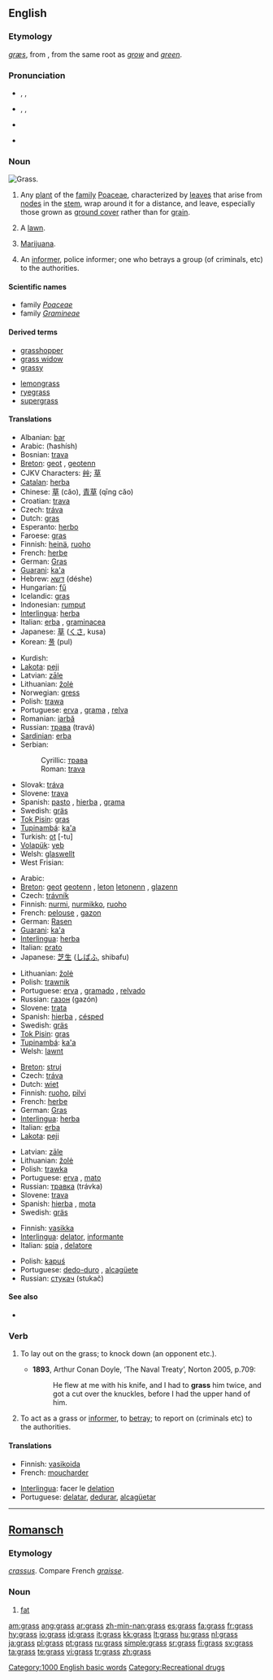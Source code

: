 {{wikipedia}}
==English==

===Etymology===
{{OE.}} ''[[græs]]'', from {{Ger.}}, from the same {{PIE.}} root as ''[[grow]]'' and ''[[green]]''.

===Pronunciation===
* {{enPR|grăs}}, {{IPA|/grɑːs/}}, {{SAMPA|/grA:s/}} {{italbrac|[[RP]]}}
* {{enPR|grăs}}, {{IPA|/græs/}}, {{SAMPA|/gr{s/}} {{italbrac|US}}
* {{audio|en-gb-grass.ogg|Audio (RP)}}
* {{audio|en-us-grass.ogg|Audio (US)}}
*: {{rhymes|ɑːs}}

===Noun===
[[Image:Grass-JW.jpg|thumb|right|Grass.]]
{{en-noun|es|-}}

# {{context|countable|uncountable}} Any [[plant]] of the [[family]] [[Poaceae]], characterized by [[leaves]] that arise from [[node]]s in the [[stem]], wrap around it for a distance, and leave, especially those grown as [[ground cover]] rather than for [[grain]].
# A [[lawn]].
# {{context|slang|uncountable}} [[marijuana|Marijuana]].
# {{slang}} An [[informer]], police informer; one who betrays a group (of criminals, etc) to the authorities.

====Scientific names====
* family ''[[Poaceae]]''
* family ''[[Gramineae]]'' {{italbrac|alternative name}}

====Derived terms====
{{top2}}
* [[grasshopper]]
* [[grass widow]]
* [[grassy]]
{{mid2}}
* [[lemongrass]]
* [[ryegrass]]
* [[supergrass]]
{{bottom}}

====Translations====
{{trans-top|ground cover plant}}
* Albanian: [[bar]] {{m}}
* Arabic: {{Arab|[[حشيش|حَشيش]]}} (ħashísh) {{m}}
* Bosnian: [[trava#Bosnian|trava]] {{f}}
* [[Breton]]: [[geot]] {{c}}, [[geotenn]] {{f|s}}
* CJKV Characters: [[艸]]; [[草]]
* [[Catalan]]: [[herba]] {{f}}
* Chinese: [[草]] (căo), [[青草]] (qīng cǎo)
* Croatian: [[trava]] {{f}}
* Czech: [[tráva]] {{f}}
* Dutch: [[gras]] {{n}}
* Esperanto: [[herbo]]
* Faroese: [[gras]] {{n}}
* Finnish: [[heinä]], [[ruoho]]
* French: [[herbe]] {{f}}
* German: [[Gras]] {{n}}
* [[Guarani]]: [[ka'a]]
* Hebrew: [[דשא]] (déshe) {{m}}
* Hungarian: [[fű]]
* Icelandic: [[gras]] {{n}}
* Indonesian: [[rumput]]
* [[Interlingua]]: [[herba]]
* Italian: [[erba]] {{f}}, [[graminacea]] {{f}}
* Japanese: [[草]] ([[くさ]], kusa)
* Korean: [[풀]] (pul)
{{trans-mid}}
* Kurdish: {{KUchar|[[گیا]]}} {{g|Kurdish}}
* [[Lakota]]: [[peji]]
* Latvian: [[zāle]] {{f}}
* Lithuanian: [[žolė]] {{f}}
* Norwegian: [[gress]] {{n}}
* Polish: [[trawa]] {{f}}
* Portuguese: [[erva]] {{f}}, [[grama]] {{f}}, [[relva]] {{f}}
* Romanian: [[iarbă]] {{f}}
* Russian: [[трава#Russian|трава]] (travá) {{f}}
* [[Sardinian]]: [[erba]] {{f}}
* Serbian:
*: Cyrillic: [[трава#Serbian|трава]] {{f}}
*: Roman: [[trava#Serbian|trava]] {{f}}
* Slovak: [[tráva#Slovak|tráva]] {{f}}
* Slovene: [[trava]] {{f}}
* Spanish: [[pasto]] {{m}}, [[hierba]] {{f}}, [[grama]] {{f}}
* Swedish: [[gräs]] {{n}}
* [[Tok Pisin]]: [[gras]]
* [[Tupinambá]]: [[ka'a]]
* Turkish: [[ot]] [-tu]
* [[Volapük]]: [[yeb]]
* Welsh: [[glaswellt]] {{m}}
* West Frisian: {{t+|fy|gers|c}}
{{trans-bottom}}

{{trans-top|lawn}}
* Arabic: {{Arab|[[حشيش|حَشيش]]}} {{m}}
* [[Breton]]: [[geot]] {{c}} [[geotenn]] {{f|s}}, [[leton]] {{c}} [[letonenn]] {{f|s}}, [[glazenn]] {{f}}
* Czech: [[trávník]] {{m}}
* Finnish: [[nurmi]], [[nurmikko]], [[ruoho]]
* French: [[pelouse]] {{f}}, [[gazon]] {{m}}
* German: [[Rasen]] {{m}}
* [[Guarani]]: [[ka'a]]
* [[Interlingua]]: [[herba]]
* Italian: [[prato]] {{m}}
* Japanese: [[芝生]] ([[しばふ]], shibafu)
{{trans-mid}}
* Lithuanian: [[žolė]] {{f}}
* Polish: [[trawnik]] {{m}}
* Portuguese: [[erva]] {{f}}, [[gramado]] {{m}}, [[relvado]] {{m}}
* Russian: [[газон#Russian|газон]] {{m}} (gazón)
* Slovene: [[trata]] {{f}}
* Spanish: [[hierba]] {{f}}, [[césped]] {{m}}
* Swedish: [[gräs]]
* [[Tok Pisin]]: [[gras]]
* [[Tupinambá]]: [[ka'a]]
* Welsh: [[lawnt]] {{f}}
{{trans-bottom}}

{{trans-top|marijuana}}
* [[Breton]]: [[struj]] {{m}}
* Czech: [[tráva]] {{f}}
* Dutch: [[wiet]] {{m}}
* Finnish: [[ruoho]], [[pilvi]]
* French: [[herbe]] {{f}}
* German: [[Gras]] {{n}}
* [[Interlingua]]: [[herba]]
* Italian: [[erba]] {{f}}
* [[Lakota]]: [[peji]]
{{trans-mid}}
* Latvian: [[zāle]] {{f}}
* Lithuanian: [[žolė]] {{f}}
* Polish: [[trawka]] {{f}}
* Portuguese: [[erva]] {{f}}, [[mato]] {{m}}
* Russian: [[травка#Russian|травка]] {{f}} (trávka)
* Slovene: [[trava]] {{f}}
* Spanish: [[hierba]] {{f}}, [[mota]] {{f}}
* Swedish: [[gräs]]
{{trans-bottom}}

{{trans-top|informer}}
* Finnish: [[vasikka]]
* [[Interlingua]]: [[delator]], [[informante]]
* Italian: [[spia]] {{f}}, [[delatore]] {{m}}
{{trans-mid}}
* Polish: [[kapuś]] {{m}}
* Portuguese: [[dedo-duro]] {{m}}, [[alcagüete]] {{m}}
* Russian: [[стукач#Russian|стукач]] {{m}} (stukač)
{{trans-bottom}}

====See also====
* {{specieslite|Poaceae}}

===Verb===
{{en-verb|grass|es}}

# {{transitive}} To lay out on the grass; to knock down (an opponent etc.).
#* '''1893''', Arthur Conan Doyle, ‘The Naval Treaty’, Norton 2005, p.709:
#*: He flew at me with his knife, and I had to '''grass''' him twice, and got a cut over the knuckles, before I had the upper hand of him.
# {{context|transitive|or|intransitive|slang}} To act as a grass or [[informer]], to [[betray]]; to report on (criminals etc) to the authorities.

====Translations====
{{trans-top|to inform on}}
* Finnish: [[vasikoida]]
* French: [[moucharder]]
{{trans-mid}}
* [[Interlingua]]: facer le [[delation]]
* Portuguese: [[delatar]], [[dedurar]], [[alcagüetar]]
{{trans-bottom}}

[[Category:1000 English basic words]]
[[Category:Recreational drugs]]

----

==[[Romansch]]==

===Etymology===
{{L.|rm}} ''[[crassus]]''. Compare French ''[[graisse]]''.

===Noun===
{{infl|rm|noun|gender=m}}

# [[fat]]

[[am:grass]]
[[ang:grass]]
[[ar:grass]]
[[zh-min-nan:grass]]
[[es:grass]]
[[fa:grass]]
[[fr:grass]]
[[hy:grass]]
[[io:grass]]
[[id:grass]]
[[it:grass]]
[[kk:grass]]
[[lt:grass]]
[[hu:grass]]
[[nl:grass]]
[[ja:grass]]
[[pl:grass]]
[[pt:grass]]
[[ru:grass]]
[[simple:grass]]
[[sr:grass]]
[[fi:grass]]
[[sv:grass]]
[[ta:grass]]
[[te:grass]]
[[vi:grass]]
[[tr:grass]]
[[zh:grass]]